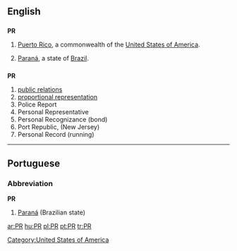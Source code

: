 ==English==
[[Category:United States of America]]
==={{abbreviation}}===
'''PR'''

# {{geography}} [[Puerto Rico]], a commonwealth of the [[United States of America]].
#[[Paraná]], a state of [[Brazil]].

==={{initialism}}===
'''PR'''

# [[public relations]]
# [[proportional representation]]
# Police Report
# Personal Representative
# Personal Recognizance (bond)
# Port Republic, (New Jersey)
# Personal Record (running)

----

==Portuguese==

===Abbreviation===
'''PR'''

# [[Paraná]] (Brazilian state)

[[ar:PR]]
[[hu:PR]]
[[pl:PR]]
[[pt:PR]]
[[tr:PR]]